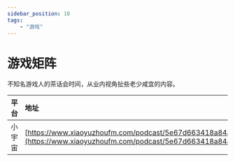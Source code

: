 ---
sidebar_position: 10
tags:
    - "游戏"
---

# 游戏矩阵

不知名游戏人的茶话会时间，从业内视角扯些老少咸宜的内容。

| 平台 | 地址 |
|:--|:----|
| 小宇宙 | [https://www.xiaoyuzhoufm.com/podcast/5e67d663418a84a046c25dec](https://www.xiaoyuzhoufm.com/podcast/5e67d663418a84a046c25dec) |
